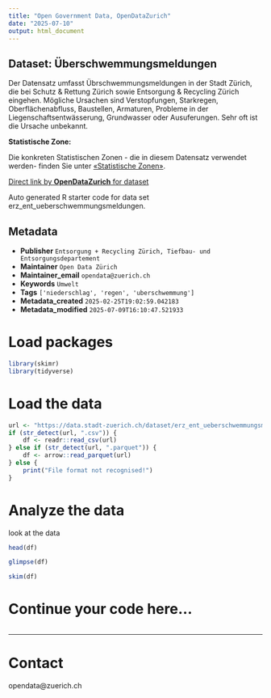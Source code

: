 ```yaml
---
title: "Open Government Data, OpenDataZurich"
date: "2025-07-10"
output: html_document
---
```


## Dataset: Überschwemmungsmeldungen

Der Datensatz umfasst Übrschwemmungsmeldungen in der Stadt Zürich, die bei Schutz & Rettung Zürich sowie Entsorgung & Recycling Zürich eingehen. Mögliche Ursachen sind Verstopfungen, Starkregen, Oberflächenabfluss, Baustellen, Armaturen, Probleme in der Liegenschaftsentwässerung, Grundwasser oder Ausuferungen. Sehr oft ist die Ursache unbekannt.

**Statistische Zone:**

Die konkreten Statistischen Zonen - die in diesem Datensatz verwendet werden-  finden  Sie unter [«Statistische Zonen»](https://data.stadt-zuerich.ch/dataset/geo_statistische_zonen).



[Direct link by **OpenDataZurich** for dataset](https://data.stadt-zuerich.ch/dataset/erz_ent_ueberschwemmungsmeldungen)

Auto generated R starter code for data set erz_ent_ueberschwemmungsmeldungen.

## Metadata

- **Publisher** `Entsorgung + Recycling Zürich, Tiefbau- und Entsorgungsdepartement`
- **Maintainer** `Open Data Zürich`
- **Maintainer_email** `opendata@zuerich.ch`
- **Keywords** `Umwelt`
- **Tags** `['niederschlag', 'regen', 'uberschwemmung']`
- **Metadata_created** `2025-02-25T19:02:59.042183`
- **Metadata_modified** `2025-07-09T16:10:47.521933`


# Load packages

```r
library(skimr)
library(tidyverse)
```

# Load the data

```r
url <- "https://data.stadt-zuerich.ch/dataset/erz_ent_ueberschwemmungsmeldungen/download/ent_ueberschwemmungsmeldungen.csv"
if (str_detect(url, ".csv")) {
    df <- readr::read_csv(url)
} else if (str_detect(url, ".parquet")) {
    df <- arrow::read_parquet(url)
} else {
    print("File format not recognised!")
}
```

# Analyze the data

look at the data
```r
head(df)
```

```r
glimpse(df)
```

```r
skim(df)
```

# Continue your code here...

```r

```

------------------------------------------------------------------------

# Contact

opendata@zuerich.ch
